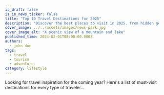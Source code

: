 ```yaml
---
is_draft: false
is_in_news_ticker: false
title: "Top 10 Travel Destinations for 2025"
description: "Discover the best places to visit in 2025, from hidden gems to popular tourist hotspots."
cover_image: ../../assets/images/news-park.jpg
cover_image_alt: "A scenic view of a mountain and lake"
published_time: 2024-02-01T08:00:00.000Z
authors:
  - john-doe
tags:
  - travel
  - tourism
  - adventure
category: lifestyle
---
```

Looking for travel inspiration for the coming year? Here's a list of must-visit destinations for every type of traveler...
